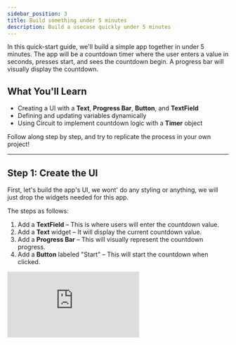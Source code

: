 ```yaml
---
sidebar_position: 3
title: Build something under 5 minutes
description: Build a usecase quickly under 5 minutes 
---
```


In this quick-start guide, we'll build a simple app together in under 5 minutes.
The app will be a countdown timer where the user enters a value in seconds, presses start, and sees the countdown begin. A progress bar will visually display the countdown.

## What You'll Learn

- Creating a UI with a **Text**, **Progress Bar**, **Button**, and **TextField**
- Defining and updating variables dynamically
- Using Circuit to implement countdown logic with a **Timer** object

Follow along step by step, and try to replicate the process in your own project!

---

## Step 1: Create the UI

First, let's build the app's UI, we wont' do any styling or anything, we will just drop the widgets needed for this app.

The steps as follows:

1. Add a **TextField** – This is where users will enter the countdown value.
2. Add a **Text** widget – It will display the current countdown value.
3. Add a **Progress Bar** – This will visually represent the countdown progress.
4. Add a **Button** labeled "Start" – This will start the countdown when clicked.

<div style={{ position: 'relative', paddingBottom: 'calc(56.15079365079365% + 41px)', height: 0, width: '100%' }}>
    <iframe
    src="https://demo.arcade.software/SnHz8GEOBtA92F4H3T5k?embed&embed_mobile=tab&embed_desktop=inline&show_copy_link=true"
    title="Arcade Flow (Mon Feb 17 2025)"
    frameBorder="0"
    loading="lazy"
    allowFullScreen
    allow="clipboard-write"
    style={{ position: 'absolute', top: 0, left: 0, width: '100%', height: '100%', colorScheme: 'light' }}
    />
</div>

---

## Step 2: Make the Countdown Functional

Now, let's bring our app to life by making the **Start** button work.

Here's the full steps of doing so. More explanation on the steps below:

<div style={{ position: 'relative', paddingBottom: 'calc(56.15079365079365% + 41px)', height: 0, width: '100%' }}>
    <iframe
    src="https://demo.arcade.software/vX8u0FeueZ086hR0ItJF?embed&embed_mobile=tab&embed_desktop=inline&show_copy_link=true"
    title="Arcade Flow (Mon Feb 17 2025)"
    frameBorder="0"
    loading="lazy"
    allowFullScreen
    allow="clipboard-write"
    style={{ position: 'absolute', top: 0, left: 0, width: '100%', height: '100%', colorScheme: 'light' }}
    />
</div>

#### Define Variables

We need two integer variables:

- `originalTimer` – Stores the initial countdown value.
- `currentTimer` – Starts at `originalTimer` and decreases by 1 every second.

#### Connect Variables to UI

- Set the **Text** widget to display `currentTimer`, so it updates in real-time.
- Set the **Progress Bar**'s value to `currentTimer / originalTimer`, ensuring it starts full (1) and decreases over time.

#### Implement Countdown Logic

1. Select the **Start** button and open its **On Pressed** event.
2. Use the **Timer** object to call a function every **1 second**.
3. Inside the function:
    - Decrease `currentTimer` by **1**.
    - Call **Refresh** to update the UI (Text and Progress Bar).

Now, when you click **Start**, the timer will begin counting down, and the progress bar will decrease accordingly.

![](./img/counterAppExample.gif)

---

## Step 3: Allow Users to Set a Custom Timer

We want users to enter a new countdown value instead of using the default one.

### Use a TextField Controller

- The **TextField** widget has something called `Controller`. This is used to access it's properties during the logic building, and do things like clearing the text up.
- When you drop a TextField widget, you will find next to the controller property `text`, which is the controller name created by default
- We will access that `text` controller to retrieve the value entered by the user.

### Set the New Timer Value


1. Open the **On Editing Complete** event for the **TextField**. This event will be called when user finish entering a value inside the TextField, like when the user click enter after typing inside the TextField
2. Add a **Parse()** node to convert the entered text (String) into an integer. (the text property of the TextField is always with the type String even if the user types a number, so we need Parse node to parse it into an integer)
3. Store the result in a new variable (`newValue`): The result from Parse can be stored in a new variable on the spot. We will use that new variable in the next step when setting a new value for the variables we created earlier
4. Set both `currentTimer` and `originalTimer` to `newValue`. This will make the variables hold the most recent value that the user typed in the TextField

Now, when the user enters a new value and presses **Enter**, the countdown will reset to that value. When they press **Start**, it will count down from the new number.

---

## Congratulations!

You’ve successfully built your first app in Nowa! You now understand: ✅ How to create a UI ✅ How to use variables ✅ How to implement logic using Circuit

You're now ready to explore more complex apps. Check out the next guide to continue your journey!











![](./img/finalCounterApp.gif)
